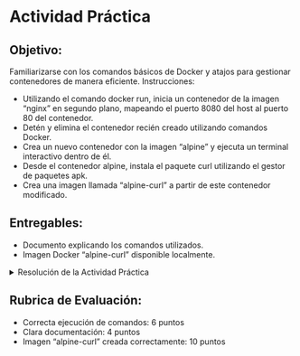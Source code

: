 # Actividad Práctica

## Objetivo:

Familiarizarse con los comandos básicos de Docker y atajos para gestionar contenedores de manera eficiente.
Instrucciones:

- Utilizando el comando docker run, inicia un contenedor de la imagen "nginx" en segundo plano, mapeando el puerto 8080 del host al puerto 80 del contenedor.
- Detén y elimina el contenedor recién creado utilizando comandos Docker.
- Crea un nuevo contenedor con la imagen "alpine" y ejecuta un terminal interactivo dentro de él.
- Desde el contenedor alpine, instala el paquete curl utilizando el gestor de paquetes apk.
- Crea una imagen llamada "alpine-curl" a partir de este contenedor modificado.

## Entregables:

- Documento explicando los comandos utilizados.
- Imagen Docker "alpine-curl" disponible localmente.


<details>
  <summary>Resolución de la Actividad Práctica</summary>

- Iniciar un contenedor Nginx:

``` bash
docker run -d -p 8080:80 --name my-nginx nginx
```
Detener y eliminar el contenedor Nginx:

``` bash
docker stop my-nginx
docker rm my-nginx
```
Crear un contenedor Alpine interactivo:

``` bash
docker run -it --name my-alpine alpine /bin/sh
```
Instalar el paquete curl desde el contenedor Alpine:

``` bash
apk add --no-cache curl
```
Crear una nueva imagen "alpine-curl":

``` bash
docker commit my-alpine alpine-curl
```
</details>

## Rubrica de Evaluación:

- Correcta ejecución de comandos: 6 puntos
- Clara documentación: 4 puntos
- Imagen "alpine-curl" creada correctamente: 10 puntos